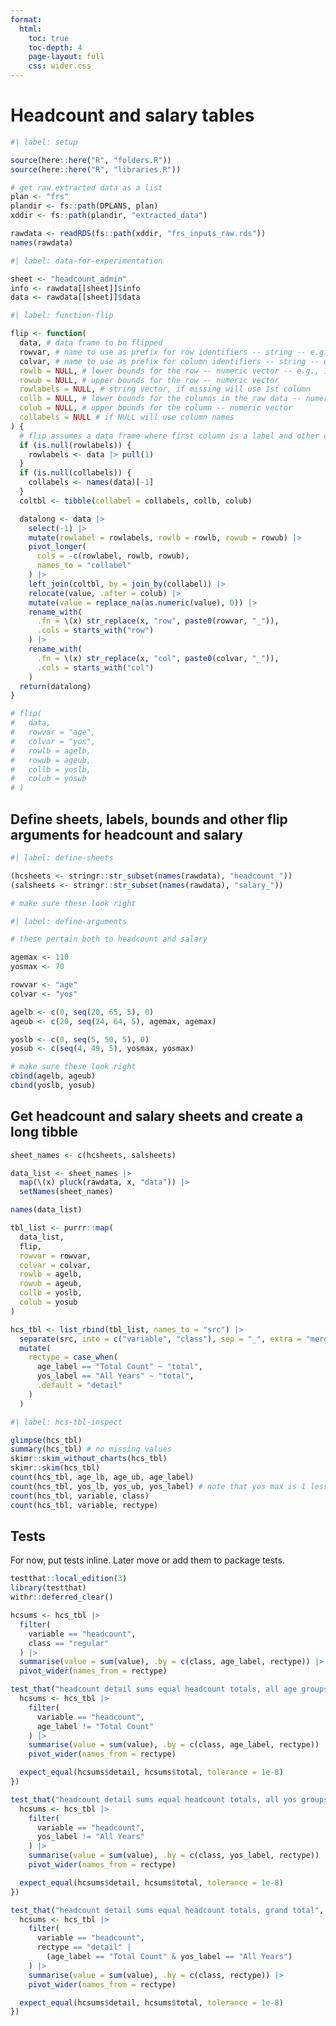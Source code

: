 ```yaml
---
format:
  html:
    toc: true
    toc-depth: 4
    page-layout: full
    css: wider.css
---    
```


# Headcount and salary tables

```r
#| label: setup

source(here::here("R", "folders.R"))
source(here::here("R", "libraries.R"))

# get raw extracted data as a list
plan <- "frs"
plandir <- fs::path(DPLANS, plan)
xddir <- fs::path(plandir, "extracted_data")

rawdata <- readRDS(fs::path(xddir, "frs_inputs_raw.rds"))
names(rawdata)

```

```r
#| label: data-for-experimentation

sheet <- "headcount_admin"
info <- rawdata[[sheet]]$info
data <- rawdata[[sheet]]$data

```

```r
#| label: function-flip

flip <- function(
  data, # data frame to be flipped
  rowvar, # name to use as prefix for row identifiers -- string -- e.g., "age"
  colvar, # name to use as prefix for column identifiers -- string -- e.g., "yos"
  rowlb = NULL, # lower bounds for the row -- numeric vector -- e.g., 10 if the row label is "10-19"
  rowub = NULL, # upper bounds for the row -- numeric vector
  rowlabels = NULL, # string vector, if missing will use 1st column
  collb = NULL, # lower bounds for the columns in the raw data -- numeric vector -- e.g., 20 if column label is "20-24"
  colub = NULL, # upper bounds for the column -- numeric vector
  collabels = NULL # if NULL will use column names
) {
  # flip assumes a data frame where first column is a label and other columns are (or will be converted to) numeric
  if (is.null(rowlabels)) {
    rowlabels <- data |> pull(1)
  }
  if (is.null(collabels)) {
    collabels <- names(data)[-1]
  }
  coltbl <- tibble(collabel = collabels, collb, colub)

  datalong <- data |>
    select(-1) |>
    mutate(rowlabel = rowlabels, rowlb = rowlb, rowub = rowub) |>
    pivot_longer(
      cols = -c(rowlabel, rowlb, rowub),
      names_to = "collabel"
    ) |>
    left_join(coltbl, by = join_by(collabel)) |>
    relocate(value, .after = colub) |>
    mutate(value = replace_na(as.numeric(value), 0)) |>
    rename_with(
      .fn = \(x) str_replace(x, "row", paste0(rowvar, "_")),
      .cols = starts_with("row")
    ) |>
    rename_with(
      .fn = \(x) str_replace(x, "col", paste0(colvar, "_")),
      .cols = starts_with("col")
    )
  return(datalong)
}

# flip(
#   data,
#   rowvar = "age",
#   colvar = "yos",
#   rowlb = agelb,
#   rowub = ageub,
#   collb = yoslb,
#   colub = yosub
# )

```

## Define sheets, labels, bounds and other flip arguments for headcount and salary

```r
#| label: define-sheets

(hcsheets <- stringr::str_subset(names(rawdata), "headcount_"))
(salsheets <- stringr::str_subset(names(rawdata), "salary_"))

# make sure these look right

```

```r
#| label: define-arguments

# these pertain both to headcount and salary

agemax <- 110
yosmax <- 70

rowvar <- "age"
colvar <- "yos"

agelb <- c(0, seq(20, 65, 5), 0)
ageub <- c(20, seq(24, 64, 5), agemax, agemax)

yoslb <- c(0, seq(5, 50, 5), 0)
yosub <- c(seq(4, 49, 5), yosmax, yosmax)

# make sure these look right
cbind(agelb, ageub)
cbind(yoslb, yosub)

```

## Get headcount and salary sheets and create a long tibble

```r

sheet_names <- c(hcsheets, salsheets)

data_list <- sheet_names |>
  map(\(x) pluck(rawdata, x, "data")) |>
  setNames(sheet_names)

names(data_list)

tbl_list <- purrr::map(
  data_list,
  flip,
  rowvar = rowvar,
  colvar = colvar,
  rowlb = agelb,
  rowub = ageub,
  collb = yoslb,
  colub = yosub
)

hcs_tbl <- list_rbind(tbl_list, names_to = "src") |>
  separate(src, into = c("variable", "class"), sep = "_", extra = "merge") |>
  mutate(
    rectype = case_when(
      age_label == "Total Count" ~ "total",
      yos_label == "All Years" ~ "total",
      .default = "detail"
    )
  )

```


```r
#| label: hcs-tbl-inspect

glimpse(hcs_tbl)
summary(hcs_tbl) # no missing values
skimr::skim_without_charts(hcs_tbl)
skimr::skim(hcs_tbl)
count(hcs_tbl, age_lb, age_ub, age_label)
count(hcs_tbl, yos_lb, yos_ub, yos_label) # note that yos max is 1 less than what the label shows
count(hcs_tbl, variable, class)
count(hcs_tbl, variable, rectype)

```

## Tests

For now, put tests inline. Later move or add them to package tests.

```r

testthat::local_edition(3)
library(testthat)
withr::deferred_clear()

hcsums <- hcs_tbl |>
  filter(
    variable == "headcount",
    class == "regular"
  ) |>
  summarise(value = sum(value), .by = c(class, age_label, rectype)) |>
  pivot_wider(names_from = rectype)

test_that("headcount detail sums equal headcount totals, all age groups", {
  hcsums <- hcs_tbl |>
    filter(
      variable == "headcount",
      age_label != "Total Count"
    ) |>
    summarise(value = sum(value), .by = c(class, age_label, rectype)) |>
    pivot_wider(names_from = rectype)

  expect_equal(hcsums$detail, hcsums$total, tolerance = 1e-8)
})

test_that("headcount detail sums equal headcount totals, all yos groups", {
  hcsums <- hcs_tbl |>
    filter(
      variable == "headcount",
      yos_label != "All Years"
    ) |>
    summarise(value = sum(value), .by = c(class, yos_label, rectype)) |>
    pivot_wider(names_from = rectype)

  expect_equal(hcsums$detail, hcsums$total, tolerance = 1e-8)
})

test_that("headcount detail sums equal headcount totals, grand total", {
  hcsums <- hcs_tbl |>
    filter(
      variable == "headcount",
      rectype == "detail" |
        (age_label == "Total Count" & yos_label == "All Years")
    ) |>
    summarise(value = sum(value), .by = c(class, rectype)) |>
    pivot_wider(names_from = rectype)

  expect_equal(hcsums$detail, hcsums$total, tolerance = 1e-8)
})

```
